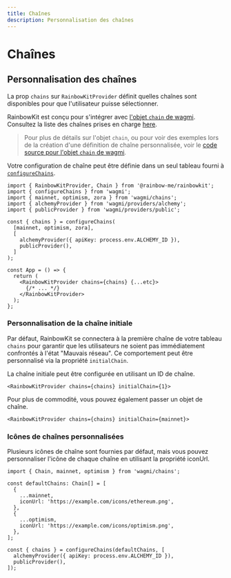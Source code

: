```yaml
---
title: Chaînes
description: Personnalisation des chaînes
---
```


# Chaînes

## Personnalisation des chaînes

La prop `chains` sur `RainbowKitProvider` définit quelles chaînes sont disponibles pour que l'utilisateur puisse sélectionner.

RainbowKit est conçu pour s'intégrer avec [l'objet `chain` de wagmi](https://wagmi.sh/react/chains). Consultez la liste des chaînes prises en charge [here](https://wagmi.sh/react/chains#supported-chains).

> Pour plus de détails sur l'objet `chain`, ou pour voir des exemples lors de la création d'une définition de chaîne personnalisée, voir le [code source pour l'objet `chain` de wagmi](https://github.com/wagmi-dev/references/blob/main/packages/chains/src/types.ts).

Votre configuration de chaîne peut être définie dans un seul tableau fourni à [`configureChains`](https://wagmi.sh/react/providers/configuring-chains).

```tsx
import { RainbowKitProvider, Chain } from '@rainbow-me/rainbowkit';
import { configureChains } from 'wagmi';
import { mainnet, optimism, zora } from 'wagmi/chains';
import { alchemyProvider } from 'wagmi/providers/alchemy';
import { publicProvider } from 'wagmi/providers/public';

const { chains } = configureChains(
  [mainnet, optimism, zora],
  [
    alchemyProvider({ apiKey: process.env.ALCHEMY_ID }),
    publicProvider(),
  ]
);

const App = () => {
  return (
    <RainbowKitProvider chains={chains} {...etc}>
      {/* ... */}
    </RainbowKitProvider>
  );
};
```

### Personnalisation de la chaîne initiale

Par défaut, RainbowKit se connectera à la première chaîne de votre tableau `chains` pour garantir que les utilisateurs ne soient pas immédiatement confrontés à l'état "Mauvais réseau". Ce comportement peut être personnalisé via la propriété `initialChain`.

La chaîne initiale peut être configurée en utilisant un ID de chaîne.

```tsx
<RainbowKitProvider chains={chains} initialChain={1}>
```

Pour plus de commodité, vous pouvez également passer un objet de chaîne.

```tsx
<RainbowKitProvider chains={chains} initialChain={mainnet}>
```

### Icônes de chaînes personnalisées

Plusieurs icônes de chaîne sont fournies par défaut, mais vous pouvez personnaliser l'icône de chaque chaîne en utilisant la propriété iconUrl.

```tsx
import { Chain, mainnet, optimism } from 'wagmi/chains';

const defaultChains: Chain[] = [
  {
    ...mainnet,
    iconUrl: 'https://example.com/icons/ethereum.png',
  },
  {
    ...optimism,
    iconUrl: 'https://example.com/icons/optimism.png',
  },
];

const { chains } = configureChains(defaultChains, [
  alchemyProvider({ apiKey: process.env.ALCHEMY_ID }),
  publicProvider(),
]);
```
